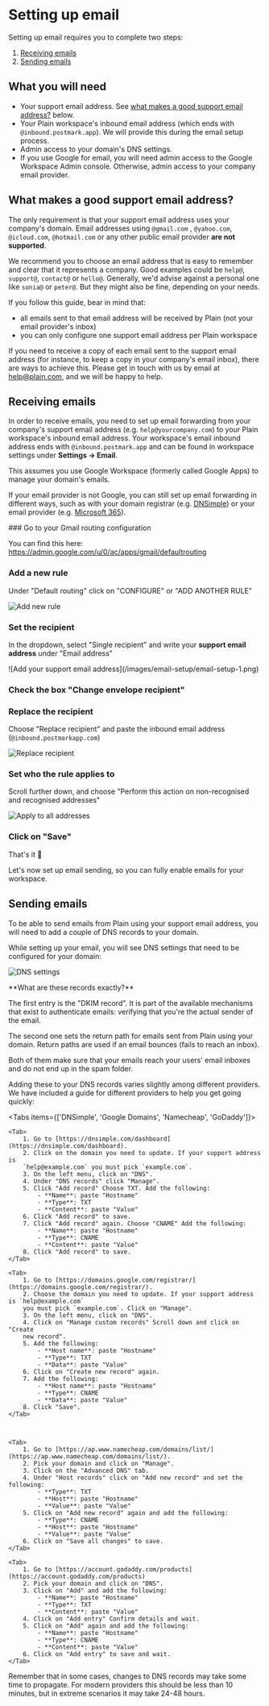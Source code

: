 
# Setting up email

Setting up email requires you to complete two steps:

1. [Receiving emails](#receiving-emails)
2. [Sending emails](#sending-emails)

## What you will need

- Your support email address. See [what makes a good support email address?](#what-makes-a-good-support-email-address)
  below.
- Your Plain workspace's inbound email address (which ends with
  `@inbound.postmark.app`). We will provide this during the email setup process.
- Admin access to your domain's DNS settings.
- If you use Google for email, you will need admin access to the Google Workspace
  Admin console. Otherwise, admin access to your company email provider.

## What makes a good support email address?

The only requirement is that your support email address uses your company's domain. Email addresses using `@gmail.com`
, `@yahoo.com`, `@icloud.com`, `@hotmail.com` or any other public email provider **are not supported**.

We recommend you to choose an email address that is easy to remember and clear that it represents a company. Good
examples could be `help@`, `support@`, `contact@` or `hello@`. Generally, we'd advise against a personal one
like `sonia@` or `peter@`. But they might also be fine, depending on your needs.

If you follow this guide, bear in mind that:

- all emails sent to that email address will be received by Plain (not your email provider's inbox)
- you can only configure one support email address per Plain workspace

If you need to receive a copy of each email sent to the support email address (for instance, to keep a copy in your
company's email inbox), there are ways to achieve this. Please get in touch with us by email
at [help@plain.com](mailto:help@plain.com), and we will be happy to help.

## Receiving emails

In order to receive emails, you need to set up email forwarding from
your company's support email address (e.g. `help@yourcompany.com`) to your Plain workspace's inbound email address. Your workspace's email inbound address ends with `@inbound.postmark.app` and can be found in workspace settings under **Settings → Email**.

<Callout type="info" emoji="️👉">
This assumes you use Google Workspace (formerly called Google Apps) to manage your domain's emails.

If your email provider is not Google, you can still set up email forwarding in different ways, such as with your domain registrar (e.g. [DNSimple](https://support.dnsimple.com/articles/email-forwarding/)) or your email provider (e.g. [Microsoft 365](https://learn.microsoft.com/en-us/microsoft-365/admin/email/configure-email-forwarding)).

</Callout>

<Steps>
### Go to your Gmail routing configuration
 
You can find this here: https://admin.google.com/u/0/ac/apps/gmail/defaultrouting
 
### Add a new rule

Under "Default routing" click on "CONFIGURE" or "ADD ANOTHER RULE"

<ImageContainer>![Add new rule](/images/email-setup/email-setup-0.png)</ImageContainer>

### Set the recipient

In the dropdown, select "Single recipient" and write your **support email address** under "Email address"

<ImageContainer>
  ![Add your support email address](/images/email-setup/email-setup-1.png)
</ImageContainer>

### Check the box "Change envelope recipient"

### Replace the recipient

Choose "Replace recipient" and paste the inbound email address (`@inbound.postmarkapp.com`)

<ImageContainer>![Replace recipient](/images/email-setup/email-setup-2.png)</ImageContainer>

### Set who the rule applies to

Scroll further down, and choose "Perform this action on non-recognised and recognised addresses"

<ImageContainer>![Apply to all addresses](/images/email-setup/email-setup-3.png)</ImageContainer>

### Click on "Save"

That's it 💅

</Steps>

Let's now set up email sending, so you can fully enable emails for your workspace.

## Sending emails

To be able to send emails from Plain using your support email
address, you will need to add a couple of DNS records to your domain.

While setting up your email, you will see DNS settings that need to be
configured for your domain:

<ImageContainer>![DNS settings](/images/email-setup/email-setup-4.png)</ImageContainer>

<Callout type="info" emoji="️👉">
**What are these records exactly?**

The first entry is the "DKIM record".
It is part of the available mechanisms that exist to authenticate
emails: verifying that you're the actual sender of the email.

The second one sets the return path for emails sent from Plain using your domain.
Return paths are used if an email bounces (fails to reach an inbox).

Both of them make sure that your emails reach your users' email inboxes
and do not end up in the spam folder.

</Callout>

Adding these to your DNS records varies slightly among different
providers. We have included a guide for different providers to help you
get going quickly:

<Tabs items={['DNSimple', 'Google Domains',  'Namecheap', 'GoDaddy']}>

    <Tab>
        1. Go to [https://dnsimple.com/dashboard](https://dnsimple.com/dashboard).
        2. Click on the domain you need to update. If your support address is
        `help@example.com` you must pick `example.com`.
        3. On the left menu, click on "DNS".
        4. Under "DNS records" click "Manage".
        5. Click "Add record" Choose TXT. Add the following:
            - **Name**: paste "Hostname"
            - **Type**: TXT
            - **Content**: paste "Value"
        6. Click "Add record" to save.
        7. Click "Add record" again. Choose "CNAME" Add the following:
            - **Name**: paste "Hostname"
            - **Type**: CNAME
            - **Content**: paste "Value"
        8. Click "Add record" to save.
    </Tab>

    <Tab>
        1. Go to [https://domains.google.com/registrar/](https://domains.google.com/registrar/).
        2. Choose the domain you need to update. If your support address is `help@example.com`
        you must pick `example.com`. Click on "Manage".
        3. On the left menu, click on "DNS".
        4. Click on "Manage custom records" Scroll down and click on "Create
        new record".
        5. Add the following:
            - **Host name**: paste "Hostname"
            - **Type**: TXT
            - **Data**: paste "Value"
        6. Click on "Create new record" again.
        7. Add the following:
            - **Host name**: paste "Hostname"
            - **Type**: CNAME
            - **Data**: paste "Value"
        8. Click "Save".
    </Tab>



    <Tab>
        1. Go to [https://ap.www.namecheap.com/domains/list/](https://ap.www.namecheap.com/domains/list/).
        2. Pick your domain and click on "Manage".
        3. Click on the "Advanced DNS" tab.
        4. Under "Host records" click on "Add new record" and set the following:
            - **Type**: TXT
            - **Host**: paste "Hostname"
            - **Value**: paste "Value"
        5. Click on "Add new record" again and add the following:
            - **Type**: CNAME
            - **Host**: paste "Hostname"
            - **Value**: paste "Value"
        6. Click on "Save all changes" to save.
    </Tab>

    <Tab>
        1. Go to [https://account.godaddy.com/products](https://account.godaddy.com/products)
        2. Pick your domain and click on "DNS".
        3. Click on "Add" and add the following:
            - **Name**: paste "Hostname"
            - **Type**: TXT
            - **Content**: paste "Value"
        4. Click on "Add entry" Confirm details and wait.
        5. Click on "Add" again and add the following:
            - **Name**: paste "Hostname"
            - **Type**: CNAME
            - **Content**: paste "Value"
        6. Click on "Add entry" to save and wait.
    </Tab>

</Tabs>

Remember that in some cases, changes to DNS records may take some time
to propagate. For modern providers this should be less than 10 minutes,
but in extreme scenarios it may take 24-48 hours.
